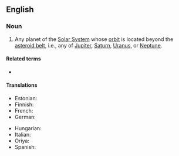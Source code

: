 ==English==

===Noun===
{{en-noun}}

# {{lb|en|astronomy}} Any planet of the [[Solar System]] whose [[orbit]] is located beyond the [[asteroid belt]], i.e., any of [[Jupiter]], [[Saturn]], [[Uranus]], or [[Neptune]].

====Related terms====
* {{l|en|inner planet}}

====Translations====
{{trans-top|planet of the Solar System with an orbit beyond the asteroid belt}}
* Estonian: {{t|et|välisplaneet}}
* Finnish: {{t+|fi|ulkoplaneetta}}
* French: {{t|fr|planète externe|f}}
* German: {{t|de|äußere Planet|m}}
{{trans-mid}}
* Hungarian: {{t|hu|külső bolygó}}
* Italian: {{t|it|pianeta esterno|m}}
* Oriya: {{t|or|ବାହାର ଗ୍ରହ|sc=Orya}}
* Spanish: {{t|es|planeta externo|m}}
{{trans-bottom}}

{{topics|en|Types of planets}}